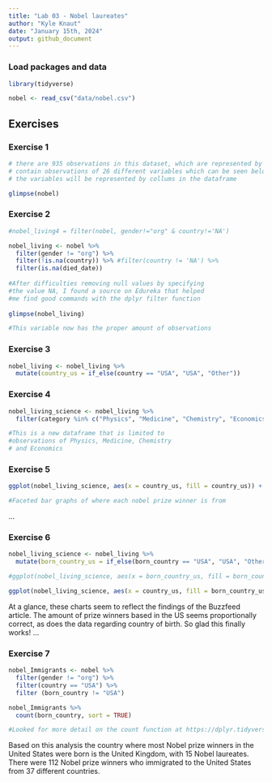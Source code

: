 ```yaml
---
title: "Lab 03 - Nobel laureates"
author: "Kyle Knaut"
date: "January 15th, 2024"
output: github_document
---
```


### Load packages and data

```r
library(tidyverse) 
```

```r
nobel <- read_csv("data/nobel.csv")
```

## Exercises

### Exercise 1

```r
# there are 935 observations in this dataset, which are represented by rows. These rows
# contain observations of 26 different variables which can be seen below
# the variables will be represented by collums in the dataframe

glimpse(nobel)

```

### Exercise 2

```r
#nobel_living4 = filter(nobel, gender!="org" & country!='NA')

nobel_living <- nobel %>% 
  filter(gender != "org") %>%
  filter(!is.na(country)) %>% #filter(country != 'NA') %>%
  filter(is.na(died_date))
                      
#After difficulties removing null values by specifying 
#the value NA, I found a source on Edureka that helped 
#me find good commands with the dplyr filter function
  
glimpse(nobel_living)

#This variable now has the proper amount of observations
```


### Exercise 3

```r
nobel_living <- nobel_living %>%
  mutate(country_us = if_else(country == "USA", "USA", "Other"))

```

### Exercise 4

```r
nobel_living_science <- nobel_living %>%
  filter(category %in% c("Physics", "Medicine", "Chemistry", "Economics"))

#This is a new dataframe that is limited to
#observations of Physics, Medicine, Chemistry
# and Economics
```

### Exercise 5
```r
ggplot(nobel_living_science, aes(x = country_us, fill = country_us)) + geom_bar() + coord_flip() + labs( x = "Nobel Prize Winners", y = "Country", title = "Country of Nobel Prize Winners by category") + facet_wrap(~ category)

#Faceted bar graphs of where each nobel prize winner is from
```
...

### Exercise 6
```r
nobel_living_science <- nobel_living %>%
  mutate(born_country_us = if_else(born_country == "USA", "USA", "Other")) 

#ggplot(nobel_living_science, aes(x = born_country_us, fill = born_country_us)) + geom_bar() + coord_flip() + labs( x = "Nobel Prize Winners", y = "Country of Birth", title = "Birth Country of Nobel Prize Winners by category", fill = "Country of Birth") + facet_wrap(~ category)

ggplot(nobel_living_science, aes(x = country_us, fill = born_country_us)) + geom_bar() + coord_flip() + labs( x = "Nobel Prize Winners Country of Residence", y = "Number of Prizes", title = "Country of Nobel Prize Winners by category", fill = "Country of Birth") + facet_wrap(~ category)
```
At a glance, these charts seem to reflect the findings of the Buzzfeed article. The amount of prize winners based in the US seems proportionally correct, as does the data regarding country of birth. So glad this finally works!
...

### Exercise 7
```r
nobel_Immigrants <- nobel %>% 
  filter(gender != "org") %>%
  filter(country == "USA") %>%
  filter (born_country != "USA")

nobel_Immigrants %>%
  count(born_country, sort = TRUE)

#Looked for more detail on the count function at https://dplyr.tidyverse.org/reference/count.html
```

Based on this analysis the country where most Nobel prize winners in the United States were born is the United Kingdom, with 15 Nobel laureates. There were 112 Nobel prize winners who immigrated to the United States from 37 different countries.